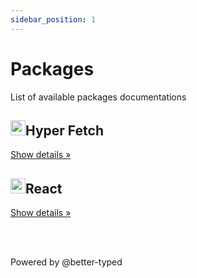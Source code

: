 ```yaml
---
sidebar_position: 1
---
```


# Packages

<span class="api-docs__do-not-parse">

<div class="api-docs__monorepo-packages"><p>List of available packages documentations</p><div class="api-docs__monorepo-row row api-row"><article class="api-docs__monorepo-column col col--6"><div class="api-docs__monorepo-card card margin-bottom--lg padding--lg pagination-nav__link"><h2 class="api-docs__monorepo-card-title text--truncate api-card-title"><img loading="lazy" src="/img/logo.svg" alt="" class="api-docs__monorepo-card-image" width="24" height="24" />Hyper Fetch</h2><div class="api-docs__monorepo-card-more text--truncate pagination-nav__sublabel">

[Show details »](/api/Hyper-Fetch/index.mdx)

</div></div></article>
<article class="api-docs__monorepo-column col col--6"><div class="api-docs__monorepo-card card margin-bottom--lg padding--lg pagination-nav__link"><h2 class="api-docs__monorepo-card-title text--truncate api-card-title"><img loading="lazy" src="/img/react.svg" alt="" class="api-docs__monorepo-card-image" width="24" height="24" />React</h2><div class="api-docs__monorepo-card-more text--truncate pagination-nav__sublabel">

[Show details »](/api/React-Hyper-Fetch/index.mdx)

</div></div></article>
</div>
<br/><br/><p class="api-docs__footer footer__copyright">Powered by @better-typed</p></div>

</span>
